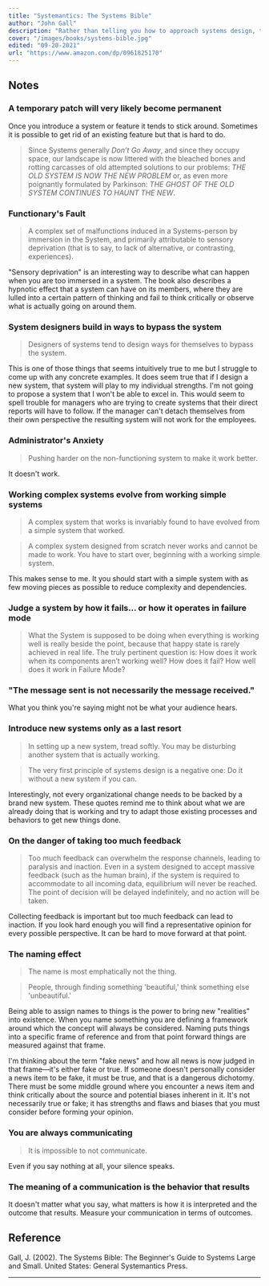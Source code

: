 ```yaml
---
title: "Systemantics: The Systems Bible"
author: "John Gall"
description: "Rather than telling you how to approach systems design, this snarky book seems more interested in impressing upon you the various ways in which systems design is arduous and unpredictable. Never think you've got it all figured out."
cover: "/images/books/systems-bible.jpg"
edited: "09-20-2021"
url: "https://www.amazon.com/dp/0961825170"
---
```


## Notes

### A temporary patch will very likely become permanent

Once you introduce a system or feature it tends to stick around. Sometimes it is possible to get rid of an existing feature but that is hard to do.

> Since Systems generally _Don’t Go Away_, and since they occupy space, our landscape is now littered with the bleached bones and rotting carcasses of old attempted solutions to our problems: _THE OLD SYSTEM IS NOW THE NEW PROBLEM_ or, as even more poignantly formulated by Parkinson: _THE GHOST OF THE OLD SYSTEM CONTINUES TO HAUNT THE NEW_.

### Functionary's Fault

> A complex set of malfunctions induced in a Systems-person by immersion in the System, and primarily attributable to sensory deprivation (that is to say, to lack of alternative, or contrasting, experiences).

"Sensory deprivation" is an interesting way to describe what can happen when you are too immersed in a system. The book also describes a hypnotic effect that a system can have on its members, where they are lulled into a certain pattern of thinking and fail to think critically or observe what is actually going on around them.

### System designers build in ways to bypass the system

> Designers of systems tend to design ways for themselves to bypass the system.

This is one of those things that seems intuitively true to me but I struggle to come up with any concrete examples. It does seem true that if I design a new system, that system will play to my individual strengths. I'm not going to propose a system that I won't be able to excel in. This would seem to spell trouble for managers who are trying to create systems that their direct reports will have to follow. If the manager can't detach themselves from their own perspective the resulting system will not work for the employees.

### Administrator's Anxiety

> Pushing harder on the non-functioning system to make it work better.

It doesn't work.

### Working complex systems evolve from working simple systems

> A complex system that works is invariably found to have evolved from a simple system that worked.

> A complex system designed from scratch never works and cannot be made to work. You have to start over, beginning with a working simple system.

This makes sense to me. It you should start with a simple system with as few moving pieces as possible to reduce complexity and dependencies.

### Judge a system by how it fails... or how it operates in failure mode

> What the System is supposed to be doing when everything is working well is really beside the point, because that happy state is rarely achieved in real life. The truly pertinent question is: How does it work when its components aren’t working well? How does it fail? How well does it work in Failure Mode?

### "The message sent is not necessarily the message received."

What you think you're saying might not be what your audience hears.

### Introduce new systems only as a last resort

> In setting up a new system, tread softly. You may be disturbing another system that is actually working.

> The very first principle of systems design is a negative one: Do it without a new system if you can.

Interestingly, not every organizational change needs to be backed by a brand new system. These quotes remind me to think about what we are already doing that is working and try to adapt those existing processes and behaviors to get new things done.

### On the danger of taking too much feedback

> Too much feedback can overwhelm the response channels, leading to paralysis and inaction. Even in a system designed to accept massive feedback (such as the human brain), if the system is required to accommodate to all incoming data, equilibrium will never be reached. The point of decision will be delayed indefinitely, and no action will be taken.

Collecting feedback is important but too much feedback can lead to inaction. If you look hard enough you will find a representative opinion for every possible perspective. It can be hard to move forward at that point.

### The naming effect

> The name is most emphatically not the thing.

> People, through finding something 'beautiful,' think something else 'unbeautiful.'

Being able to assign names to things is the power to bring new "realities" into existence. When you name something you are defining a framework around which the concept will always be considered. Naming puts things into a specific frame of reference and from that point forward things are measured against that frame.

I'm thinking about the term "fake news" and how all news is now judged in that frame—it's either fake or true. If someone doesn't personally consider a news item to be fake, it must be true, and that is a dangerous dichotomy. There must be some middle ground where you encounter a news item and think critically about the source and potential biases inherent in it. It's not necessarily true or fake; it has strengths and flaws and biases that you must consider before forming your opinion.

### You are always communicating

> It is impossible to not communicate.

Even if you say nothing at all, your silence speaks.

### The meaning of a communication is the behavior that results

It doesn't matter what you say, what matters is how it is interpreted and the outcome that results. Measure your communication in terms of outcomes.

<HrSection />

## Reference

Gall, J. (2002). The Systems Bible: The Beginner's Guide to Systems Large and Small. United States: General Systemantics Press.

---
